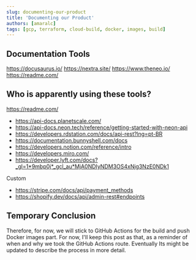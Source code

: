 ```yaml
---
slug: documenting-our-product
title: 'Documenting our Product'
authors: [amaralc]
tags: [gcp, terraform, cloud-build, docker, images, build]
---
```


## Documentation Tools

https://docusaurus.io/
https://nextra.site/
https://www.theneo.io/
https://readme.com/

## Who is apparently using these tools?

https://readme.com/

- https://api-docs.planetscale.com/
- https://api-docs.neon.tech/reference/getting-started-with-neon-api
- https://developers.rdstation.com/docs/api-rest?lng=pt-BR
- https://documentation.bunnyshell.com/docs
- https://developers.notion.com/reference/intro
- https://developers.miro.com/
- https://developer.lyft.com/docs?_gl=1*9mbp0j*_gcl_au*MjA0NDIyNDM3OS4xNjg3NzE0NDk1

Custom

- https://stripe.com/docs/api/payment_methods
- https://shopify.dev/docs/api/admin-rest#endpoints

## Temporary Conclusion

Therefore, for now, we will stick to GitHub Actions for the build and push Docker images part. For now, I'll keep this post as that, as a reminder of when and why we took the GitHub Actions route. Eventually Its
might be updated to describe the process in more detail.

